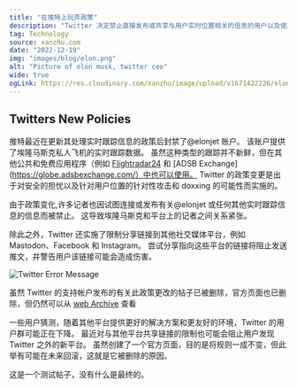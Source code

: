 ```yaml
---
title: "在推特上玩弄政策"
description: "Twitter 决定禁止直接发布或共享与用户实时位置相关的信息的用户以及使用共享社交媒体资料链接的用户"
tag: Technology
source: xanzhu.com
date: "2022-12-19"
img: "images/blog/elon.png"
alt: "Picture of elon musk, twitter ceo"
wide: true
ogLink: https://res.cloudinary.com/xanzhu/image/upload/v1671422226/elon_oolixo.png
---
```


## Twitters New Policies

推特最近在更新其处理实时跟踪信息的政策后封禁了@elonjet 账户。 该账户提供了埃隆马斯克私人飞机的实时跟踪数据。 虽然这种类型的跟踪并不新鲜，但在其他公共和免费应用程序（例如 [Flightradar24](https://www.flightradar24.com/) 和 [ADSB Exchange](https://globe.adsbexchange.com/）中也可以使用。 Twitter 的政策变更是出于对安全的担忧以及针对用户位置的针对性攻击和 doxxing 的可能性而实施的。

由于政策变化,许多记者也因试图连接或发布有关@elonjet 或任何其他实时跟踪信息的信息而被禁止。 这导致埃隆马斯克和平台上的记者之间关系紧张。

除此之外，Twitter 还实施了限制分享链接到其他社交媒体平台，例如 Mastodon、Facebook 和 Instagram。 尝试分享指向这些平台的链接将阻止发送推文，并警告用户该链接可能会造成伤害。

![Twitter Error Message](/images/blog/Twitter-error.png)

虽然 Twitter 的支持帐户发布的有关此政策更改的帖子已被删除，官方页面也已删除，但仍然可以从 [web Archive](https://web.archive.org/web/20221218210921/https://help.twitter.com/en/rules-and-policies/social-platforms-policy) 查看

一些用户猜测，随着其他平台提供更好的解决方案和更友好的环境，Twitter 的用户群可能正在下降。 最近对与其他平台共享链接的限制也可能会阻止用户发现 Twitter 之外的新平台。 虽然创建了一个官方页面，目的是将规则一成不变，但此举有可能在未来回滚，这就是它被删除的原因。


这是一个测试帖子，没有什么是最终的。